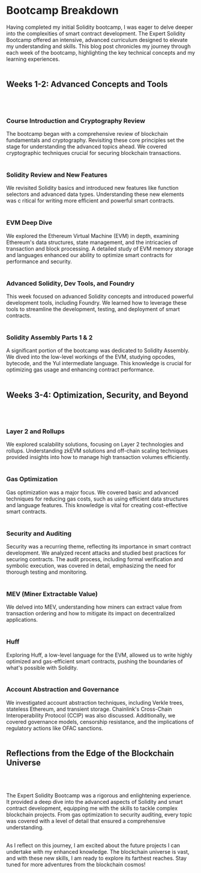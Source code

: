 # Bootcamp Breakdown
Having completed my initial Solidity bootcamp, I was eager to delve deeper into the complexities of smart contract development. 
The Expert Solidity Bootcamp offered an intensive, advanced curriculum designed to elevate my understanding and skills. This blog post 
chronicles my journey through each week of the bootcamp, highlighting the key technical concepts and my learning experiences.
<br></br>

## Weeks 1-2: Advanced Concepts and Tools
<br></br>

### Course Introduction and Cryptography Review
The bootcamp began with a comprehensive review of blockchain fundamentals and cryptography. Revisiting these core principles set the stage for 
understanding the advanced topics ahead. We covered cryptographic techniques crucial for securing blockchain transactions.
<br></br>

### Solidity Review and New Features
We revisited Solidity basics and introduced new features like function selectors and advanced data types. Understanding these new elements was c
ritical for writing more efficient and powerful smart contracts.
<br></br>

### EVM Deep Dive
We explored the Ethereum Virtual Machine (EVM) in depth, examining Ethereum's data structures, state management, and the intricacies of transaction 
and block processing. A detailed study of EVM memory storage and languages enhanced our ability to optimize smart contracts for performance and security.
<br></br>

### Advanced Solidity, Dev Tools, and Foundry
This week focused on advanced Solidity concepts and introduced powerful development tools, including Foundry. We learned how to leverage these tools to 
streamline the development, testing, and deployment of smart contracts.
<br></br>

### Solidity Assembly Parts 1 & 2
A significant portion of the bootcamp was dedicated to Solidity Assembly. We dived into the low-level workings of the EVM, studying opcodes, bytecode, and 
the Yul intermediate language. This knowledge is crucial for optimizing gas usage and enhancing contract performance.
<br></br>

## Weeks 3-4: Optimization, Security, and Beyond
<br></br>

### Layer 2 and Rollups
We explored scalability solutions, focusing on Layer 2 technologies and rollups. Understanding zkEVM solutions and off-chain scaling techniques provided 
insights into how to manage high transaction volumes efficiently.
<br></br>

### Gas Optimization
Gas optimization was a major focus. We covered basic and advanced techniques for reducing gas costs, such as using efficient data structures and language features. 
This knowledge is vital for creating cost-effective smart contracts.
<br></br>

### Security and Auditing
Security was a recurring theme, reflecting its importance in smart contract development. We analyzed recent attacks and studied best practices for securing contracts. 
The audit process, including formal verification and symbolic execution, was covered in detail, emphasizing the need for thorough testing and monitoring.
<br></br>

### MEV (Miner Extractable Value)
We delved into MEV, understanding how miners can extract value from transaction ordering and how to mitigate its impact on decentralized applications.
<br></br>

### Huff
Exploring Huff, a low-level language for the EVM, allowed us to write highly optimized and gas-efficient smart contracts, pushing the boundaries of what's 
possible with Solidity.
<br></br>

### Account Abstraction and Governance
We investigated account abstraction techniques, including Verkle trees, stateless Ethereum, and transient storage. Chainlink's Cross-Chain Interoperability 
Protocol (CCIP) was also discussed. Additionally, we covered governance models, censorship resistance, and the implications of regulatory actions like OFAC sanctions.
<br></br>

## Reflections from the Edge of the Blockchain Universe
<br></br>

The Expert Solidity Bootcamp was a rigorous and enlightening experience. It provided a deep dive into the advanced aspects of Solidity and smart contract development, 
equipping me with the skills to tackle complex blockchain projects. From gas optimization to security auditing, every topic was covered with a level of detail 
that ensured a comprehensive understanding.
<br></br>

As I reflect on this journey, I am excited about the future projects I can undertake with my enhanced knowledge. The blockchain universe is vast, and with these new 
skills, I am ready to explore its farthest reaches. Stay tuned for more adventures from the blockchain cosmos!

<br></br>
<br></br>
<br></br>
<br></br>
